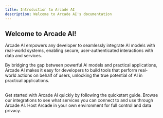 ```yaml
---
title: Introduction to Arcade AI
description: Welcome to Arcade AI's documentation
---
```


## Welcome to Arcade AI!

Arcade AI empowers any developer to seamlessly integrate AI models with real-world systems, enabling secure, user-authenticated interactions with data and services.

By bridging the gap between powerful AI models and practical applications, Arcade AI makes it easy for developers to build tools that perform real-world actions on behalf of users, unlocking the true potential of AI in practical applications.

<br />

<Cards columns={3}>
  <Card icon="rocket" title="Quickstart" href="/home/quickstart">
    Get started with Arcade AI quickly by following the quickstart guide.
  </Card>
  <Card icon="tool" title="Integrations" href="/integrations">
    Browse our integrations to see what services you can connect to and use
    through Arcade AI.
  </Card>
  <Card icon="cloud" title="Deployment" href="/home/install/overview">
    Host Arcade in your own environment for full control and data privacy.
  </Card>
</Cards>
